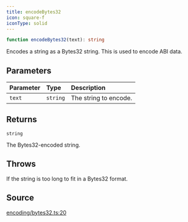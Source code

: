 ```yaml
---
title: encodeBytes32
icon: square-f
iconType: solid
---
```


```ts
function encodeBytes32(text): string
```

Encodes a string as a Bytes32 string. This is used to encode ABI data.

## Parameters

| Parameter | Type | Description |
| :------ | :------ | :------ |
| `text` | `string` | The string to encode. |

## Returns

`string`

The Bytes32-encoded string.

## Throws

If the string is too long to fit in a Bytes32 format.

## Source

[encoding/bytes32.ts:20](https://github.com/dominant-strategies/quais.js/blob/191734f84dfad16356d604ee17f04ede3d7ccb03/src/encoding/bytes32.ts#L20)
